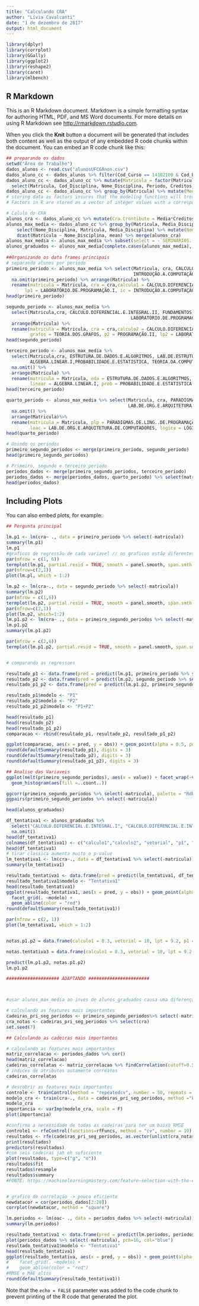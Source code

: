 ```yaml
---
title: "Calculando CRA"
author: "Lívia Cavalcanti"
date: "1 de dezembro de 2017"
output: html_document
---
```


```r
library(dplyr)
library(corrplot)
library(GGally)
library(ggplot2)
library(reshape2)
library(caret)
library(mlbench)
```

## R Markdown

This is an R Markdown document. Markdown is a simple formatting syntax for authoring HTML, PDF, and MS Word documents. For more details on using R Markdown see <http://rmarkdown.rstudio.com>.

When you click the **Knit** button a document will be generated that includes both content as well as the output of any embedded R code chunks within the document. You can embed an R code chunk like this:

```r

## preparando os dados
setwd("Área de Trabalho")
dados_alunos <- read.csv("alunosUFCGAnon.csv") 
dados_aluno_cc <- dados_alunos %>% filter(Cod_Curso == 14102100 & Cod_Evasao == 0 & Tipo == "Obrigatória")
dados_aluno_cc <- dados_aluno_cc %>% mutate(Matricula = factor(Matricula)) %>% arrange(Matricula) %>% 
  select(Matricula, Cod_Disciplina, Nome_Disciplina, Periodo, Creditos, Media_Disciplina, Situacao, Periodo_Ingresso, Periodo_Relativo)
dados_aluno_cc <- dados_aluno_cc %>% group_by(Matricula) %>% mutate(Media = round(mean(Media_Disciplina), digits = 2)) %>% filter(!is.na(Media))
# storing data as factors insures that the modeling functions will treat such data correctly. 
# Factors in R are stored as a vector of integer values with a corresponding set of character values to use when the factor is displayed

# Calulo do CRA
alunos_cra <- dados_aluno_cc %>% mutate(Cra.Crontibute = Media*Creditos) %>% summarise(cra = sum(Cra.Crontibute)/sum(Creditos))
alunos_max_media <- dados_aluno_cc %>% group_by(Matricula, Media_Disciplina) %>% filter(Media_Disciplina == max(Media_Disciplina)) %>% ungroup() %>%
    select(Nome_Disciplina, Matricula, Media_Disciplina) %>% mutate(Nome_Disciplina = as.factor(gsub(" ", ".", Nome_Disciplina))) %>%
    dcast(Matricula ~ Nome_Disciplina, mean) %>% merge(alunos_cra)
alunos_max_media <- alunos_max_media %>% subset(select = -`SEMINÁRIOS.(EDUCAÇÃO.AMBIENTAL)`)
alunos_graduados <- alunos_max_media[complete.cases(alunos_max_media), ]
 
##Organizando os data frames principais
# separando alunos por periodo 
primeiro_periodo <- alunos_max_media %>% select(Matricula, cra, CALCULO.DIFERENCIAL.E.INTEGRAL.I, ÁLGEBRA.VETORIAL.E.GEOMETRIA.ANALÍTICA, PROGRAMAÇÃO.I, LABORATÓRIO.DE.PROGRAMAÇÃO.I,
                                                INTRODUÇÃO.A.COMPUTAÇÃO, LEITURA.E.PRODUCAO.DE.TEXTOS) %>%
  na.omit(primeiro_periodo) %>% arrange(Matricula) %>%
  rename(matricula = Matricula, cra = cra,calculo1 = CALCULO.DIFERENCIAL.E.INTEGRAL.I, vetorial = ÁLGEBRA.VETORIAL.E.GEOMETRIA.ANALÍTICA, p1 = PROGRAMAÇÃO.I,
       lp1 = LABORATÓRIO.DE.PROGRAMAÇÃO.I, ic = INTRODUÇÃO.A.COMPUTAÇÃO, lpt = LEITURA.E.PRODUCAO.DE.TEXTOS)
head(primeiro_periodo)

segundo_periodo <- alunos_max_media %>% 
  select(Matricula,cra, CALCULO.DIFERENCIAL.E.INTEGRAL.II, FUNDAMENTOS.DE.FÍSICA.CLÁSSICA, TEORIA.DOS.GRAFOS, PROGRAMAÇÃO.II,
                                               LABORATÓRIO.DE.PROGRAMAÇÃO.II, MATEMÁTICA.DISCRETA) %>% na.omit() %>% 
  arrange(Matricula) %>%
  rename(matricula = Matricula, cra = cra,calculo2 = CALCULO.DIFERENCIAL.E.INTEGRAL.II, classica = FUNDAMENTOS.DE.FÍSICA.CLÁSSICA,
         grafos = TEORIA.DOS.GRAFOS, p2 = PROGRAMAÇÃO.II, lp2 = LABORATÓRIO.DE.PROGRAMAÇÃO.II, discreta = MATEMÁTICA.DISCRETA)
head(segundo_periodo)

terceiro_periodo <- alunos_max_media %>%
  select(Matricula,cra, ESTRUTURA.DE.DADOS.E.ALGORITMOS, LAB.DE.ESTRUTURA.DE.DADOS.E.ALGORITMOS, FUNDAMENTOS.DE.FÍSICA.MODERNA, 
         ALGEBRA.LINEAR.I,PROBABILIDADE.E.ESTATISTICA, TEORIA.DA.COMPUTAÇÃO, GERÊNCIA.DA.INFORMAÇÃO) %>% 
  na.omit() %>% 
  arrange(Matricula) %>%
  rename(matricula = Matricula, eda = ESTRUTURA.DE.DADOS.E.ALGORITMOS, leda =  LAB.DE.ESTRUTURA.DE.DADOS.E.ALGORITMOS, moderna =  FUNDAMENTOS.DE.FÍSICA.MODERNA, 
         linear = ALGEBRA.LINEAR.I, prob = PROBABILIDADE.E.ESTATISTICA, tc = TEORIA.DA.COMPUTAÇÃO, gi = GERÊNCIA.DA.INFORMAÇÃO)
head(terceiro_periodo)

quarto_periodo <- alunos_max_media %>% select(Matricula, cra, PARADIGMAS.DE.LING..DE.PROGRAMAÇÃO, METODOS.ESTATISTICOS, ORG.E.ARQUITETURA.DE.COMPUTADORES.I, 
                                              LAB.DE.ORG.E.ARQUITETURA.DE.COMPUTADORES, LÓGICA.MATEMÁTICA, ENGENHARIA.DE.SOFTWARE.I, SISTEMAS.DE.INFORMAÇÃO.I) %>%
  na.omit() %>%
  arrange(Matricula)%>% 
  rename(matricula = Matricula, plp = PARADIGMAS.DE.LING..DE.PROGRAMAÇÃO, metodos = METODOS.ESTATISTICOS, oac = ORG.E.ARQUITETURA.DE.COMPUTADORES.I, 
         loac = LAB.DE.ORG.E.ARQUITETURA.DE.COMPUTADORES, logica = LÓGICA.MATEMÁTICA, es = ENGENHARIA.DE.SOFTWARE.I, si1 = SISTEMAS.DE.INFORMAÇÃO.I)
head(quarto_periodo)

# Unindo os periodos
primeiro_segundo_periodos <- merge(primeiro_periodo, segundo_periodo)
head(primeiro_segundo_periodos)

# Primeiro, segundo e terceiro periodo
periodos_dados <- merge(primeiro_segundo_periodos, terceiro_periodo)
periodos_dados <- merge(periodos_dados, quarto_periodo) %>% select(matricula, everything())
head(periodos_dados)


```

## Including Plots

You can also embed plots, for example:

```r


## Pergunta principal

lm.p1 <- lm(cra~ ., data = primeiro_periodo %>% select(-matricula))
summary(lm.p1)
lm.p1
#graficos de regressão de cada variavel // os graficos estão diferentes
par(mfrow = c(1, 6))
termplot(lm.p1, partial.resid = TRUE, smooth = panel.smooth, span.smth = 1/4)
par(mfrow=c(2,1))
plot(lm.pl, which = 1:2)

lm.p2 <- lm(cra~., data = segundo_periodo %>% select(-matricula))
summary(lm.p2)
par(mfrow = c(1,6))
termplot(lm.p2, partial.resid = TRUE, smooth = panel.smooth, span.smth = 1/4)
par(mfrow=c(2,1))
plot(lm.p2, which=1:2)
lm.p1.p2 <- lm(cra~ ., data = primeiro_segundo_periodos %>% select(-matricula))
lm.p1.p2
summary(lm.p1.p2)

par(mfrow = c(2,6))
termplot(lm.p1.p2, partial.resid = TRUE, smooth = panel.smooth, span.smth = 1/4)


# comparando as regressoes

resultado_p1 <- data.frame(pred = predict(lm.p1, primeiro_periodo %>% select(-matricula) %>% select(-cra)), obs = primeiro_periodo$cra)
resultado_p2 <- data.frame(pred = predict(lm.p2, segundo_periodo %>% select(-matricula) %>% select(-cra)), obs = segundo_periodo$cra)
resultado_p1_p2 <- data.frame(pred = predict(lm.p1.p2, primeiro_segundo_periodos %>% select(-matricula) %>% select(-cra)), obs = primeiro_segundo_periodos$cra)

resultado_p1$modelo <- "P1"
resultado_p2$modelo <- "P2"
resultado_p1_p2$modelo <- "P1+P2"

head(resultado_p1)
head(resultado_p2)
head(resultado_p1_p2)
comparacao <- rbind(resultado_p1, resultado_p2, resultado_p1_p2)

ggplot(comparacao, aes(x = pred, y = obs)) + geom_point(alpha = 0.5, position = position_jitter(width = 0.2)) + facet_grid(. ~modelo) + geom_abline(color = "red")
round(defaultSummary(resultado_p1), digits = 3)
round(defaultSummary(resultado_p2), digits = 3)
round(defaultSummary(resultado_p1_p2), digits = 3)

## Analise das Variaveis
ggplot(melt(primeiro_segundo_periodos), aes(x = value)) + facet_wrap(~variable, scales = "free_x") +
  geom_histogram(aes(fill =..count..))

ggcorr(primeiro_segundo_periodos %>% select(-matricula), palette = "RdBu", label = TRUE, label_round =3)
ggpairs(primeiro_segundo_periodos %>% select(-matricula))

head(alunos_graduados)

df_tentativa1 <- alunos_graduados %>%
  select("CALCULO.DIFERENCIAL.E.INTEGRAL.I", "CALCULO.DIFERENCIAL.E.INTEGRAL.II", "ÁLGEBRA.VETORIAL.E.GEOMETRIA.ANALÍTICA", "PROGRAMAÇÃO.I", "PROGRAMAÇÃO.II", "TEORIA.DOS.GRAFOS", "LEITURA.E.PRODUCAO.DE.TEXTOS", "MATEMÁTICA.DISCRETA", "FUNDAMENTOS.DE.FÍSICA.CLÁSSICA", "LABORATÓRIO.DE.PROGRAMAÇÃO.I",  Matricula, cra) %>%
  na.omit()
head(df_tentativa1)
colnames(df_tentativa1) <- c("calculo1","calculo2", "vetorial", "p1", "p2", "grafos", "lpt", "discreta", "classica", "lp1", "matricula", "cra")
head(df_tentativa1)
# tirar classica aumenta muito o p-value
lm_tentativa1 <- lm(cra~., data = df_tentativa1 %>% select(-matricula))
summary(lm_tentativa1)

resultado_tentativa1 <- data.frame(pred = predict(lm_tentativa1, df_tentativa1 %>% select(-matricula) %>% select(-cra)), obs = df_tentativa1$cra)
resultado_tentativa1$modelo <- "Tentativa1"
head(resultado_tentativa1)
ggplot(resultado_tentativa1, aes(x = pred, y = obs)) + geom_point(alpha = 0.5, position = position_jitter(width = 0.2)) +
  facet_grid(. ~modelo) +
  geom_abline(color = "red")
round(defaultSummary(resultado_tentativa1))

par(mfrow = c(2, 1))
plot(lm_tentativa1, which = 1:2)


notas.p1.p2 = data.frame(calculo1 = 8.3, vetorial = 10, lpt = 9.2, p1 = 10, ic=9.9, lp1 =10, calculo2 = 9.8, discreta = 10, p2 = 9.8, grafos = 10, classica = 9.7, lp2 = 9.7)

notas.tentativa3 = data.frame(calculo1 = 8.3, vetorial = 10, lpt = 9.2, lp1 = 10, discreta = 10, grafos = 10, p2 = 9.8)

predict(lm.p1.p2, notas.p1.p2)
lm.p1.p2

#################### ADAPTANDO #######################



#usar alunos_max_media ao inves de alunos_graduados causa uma diferença de 0.3 na predição do cra, sendo max_media mais preciso

# calculando as features mais importantes
cadeiras_pri_seg_periodos <- primeiro_segundo_periodos%>% select(-matricula)
cra_notas <- cadeiras_pri_seg_periodos %>% select(cra)
set.seed(7)

## Calculando as cadeiras mais importantes 

# calculando as features mais importantes
matriz_correlacao <- periodos_dados %>% cor()
head(matriz_correlacao)
cadeiras_correlatas <- matriz_correlacao %>% findCorrelation(cutoff=0.5)
# indices de atributos autamente correatos
cadeiras_correlatas

# descobrir as features mais importantes
controle <- trainControl(method = "repeatedcv", number = 50, repeats = 3)
modelo_cra <- train(cra~., data = cadeiras_pri_seg_periodos, method ="knn", preProcess = "scale", trControl = controle, tuneLength = 20)
modelo_cra
importancia <- varImp(modelo_cra, scale = F)
plot(importancia)

#confirma a necessidade de todas as cadeiras para ter um baixo RMSE
controle1 <- rfeControl(functions=rfFuncs, method = "cv", number = 10)
resultados <- rfe(cadeiras_pri_seg_periodos, as.vector(unlist(cra_notas)), sizes = c(1:10), rfeControl = controle1)
print(resultados)
predictors(resultados)
#com seis cadeiras jah eh suficiente
plot(resultados, type=c("g", "o"))
resultados$fit
resultados$resample
resultados$summary
#FONTE: https://machinelearningmastery.com/feature-selection-with-the-caret-r-package/


# grafico de correlaçao -> pouco eficiente
newdatacor = cor(periodos_dados[2:28])
corrplot(newdatacor, method = "square")

lm.periodos <- lm(oac~ ., data = periodos_dados %>% select(-matricula))
summary(lm.periodos)

resultado_tentativa1 <- data.frame(pred = predict(lm.periodos, periodos_dados %>% select(-matricula) %>% select(-oac)), obs = periodos_dados$oac)
plot(periodos_dados %>% select(-matricula), pch=16, col="blue")
resultado_tentativa1$modelo <- "Tentativa1"
head(resultado_tentativa1)
ggplot(resultado_tentativa, aes(x = pred, y = obs)) + geom_point(alpha = 0.5, position = position_jitter(width = 0.2)) #+
#    facet_grid(. ~modelo) +
#    geom_abline(color = "red")
#RMSE e MAE altos
round(defaultSummary(resultado_tentativa1))
```

Note that the `echo = FALSE` parameter was added to the code chunk to prevent printing of the R code that generated the plot.

